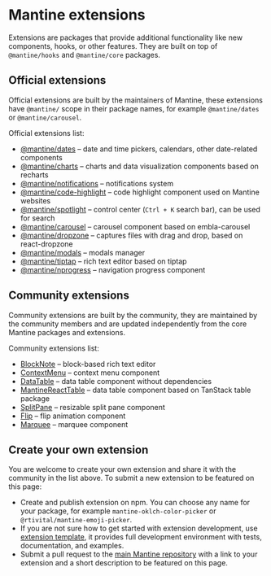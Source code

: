 

# Mantine extensions

Extensions are packages that provide additional functionality like
new components, hooks, or other features. They are built on top of
`@mantine/hooks` and `@mantine/core` packages.

## Official extensions

Official extensions are built by the maintainers of Mantine, these extensions have `@mantine/` scope
in their package names, for example `@mantine/dates` or `@mantine/carousel`.

Official extensions list:

- [@mantine/dates](/dates/getting-started) – date and time pickers, calendars, other date-related components
- [@mantine/charts](/charts/getting-started) – charts and data visualization components based on recharts
- [@mantine/notifications](/x/notifications) – notifications system
- [@mantine/code-highlight](/x/code-highilight) – code highlight component used on Mantine websites
- [@mantine/spotlight](/x/spotlight) – control center (`Ctrl + K` search bar), can be used for search
- [@mantine/carousel](/x/carousel) – carousel component based on embla-carousel
- [@mantine/dropzone](/x/dropzone) – captures files with drag and drop, based on react-dropzone
- [@mantine/modals](/x/modals) – modals manager
- [@mantine/tiptap](/x/tiptap) – rich text editor based on tiptap
- [@mantine/nprogress](/x/nprogress) – navigation progress component

## Community extensions

Community extensions are built by the community, they are maintained
by the community members and are updated independently from the core
Mantine packages and extensions.

Community extensions list:

- [BlockNote](https://www.blocknotejs.org/) – block-based rich text editor
- [ContextMenu](https://icflorescu.github.io/mantine-contextmenu/) – context menu component
- [DataTable](https://icflorescu.github.io/mantine-datatable/) – data table component without dependencies
- [MantineReactTable](https://v2.mantine-react-table.com/) – data table component based on TanStack table package
- [SplitPane](https://gfazioli.github.io/mantine-split-pane/) – resizable split pane component
- [Flip](https://gfazioli.github.io/mantine-flip/) – flip animation component
- [Marquee](https://gfazioli.github.io/mantine-marquee/) – marquee component

## Create your own extension

You are welcome to create your own extension and share it with the community
in the list above. To submit a new extension to be featured on this page:

- Create and publish extension on npm. You can choose any name for your package, for example `mantine-oklch-color-picker` or `@rtivital/mantine-emoji-picker`.
- If you are not sure how to get started with extension development, use [extension template](https://github.com/mantinedev/extension-template), it provides full development environment with tests, documentation, and examples.
- Submit a pull request to the [main Mantine repository](https://github.com/mantinedev/mantine) with a link to your extension and a short description to be featured on this page.
